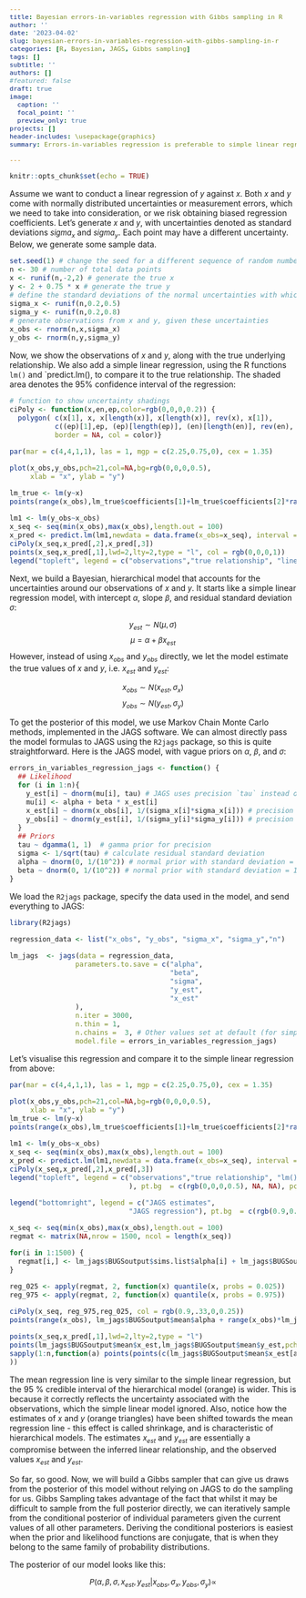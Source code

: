 ```yaml
---
title: Bayesian errors-in-variables regression with Gibbs sampling in R
author: ''
date: '2023-04-02'
slug: bayesian-errors-in-variables-regression-with-gibbs-sampling-in-r
categories: [R, Bayesian, JAGS, Gibbs sampling]
tags: []
subtitle: ''
authors: []
#featured: false
draft: true
image:
  caption: ''
  focal_point: ''
  preview_only: true
projects: []
header-includes: \usepackage{graphics}
summary: Errors-in-variables regression is preferable to simple linear regression when the observations come with uncertainty. Here, I first show how errors-in-variables regression can be done in R, using JAGS. I then construct a Gibbs sampler that runs purely in R, without any external software like JAGS or Stan. 

---
```

<style>
.math {
  font-size: small;
}
</style>

<style>
.column-left{
  float: left;
  width: 52%;
  text-align: left;

}

<style>
.column-center{
  float: center;
  width: 100%;
  text-align: left;

}

.column-right{
  float: right;
  width: 48%;
  text-align: left;
  margin-top: 6px;
  line-height: 1.83;
  font-size: 12px;

}
</style>

<style type="text/css">
body, td {
   font-size: 14px;
}
code.r{
  font-size: 12px;
}
pre {
  font-size: 13.2px
}
</style>

```r
knitr::opts_chunk$set(echo = TRUE)
```

Assume we want to conduct a linear regression of $y$ against $x$. Both $x$ and $y$ come with normally distributed uncertainties or measurement errors, which we need to take into consideration, or we risk obtaining biased regression coefficients. Let's generate $x$ and $y$, with uncertainties denoted as standard deviations $sigma_x$ and $sigma_y$. Each point may have a different uncertainty. Below, we generate some sample data.

```r
set.seed(1) # change the seed for a different sequence of random numbers
n <- 30 # number of total data points
x <- runif(n,-2,2) # generate the true x
y <- 2 + 0.75 * x # generate the true y
# define the standard deviations of the normal uncertainties with which x and y where observed
sigma_x <- runif(n,0.2,0.5)
sigma_y <- runif(n,0.2,0.8)
# generate observations from x and y, given these uncertainties
x_obs <- rnorm(n,x,sigma_x)
y_obs <- rnorm(n,y,sigma_y)

```

Now, we show the observations of $x$ and $y$, along with the true underlying relationship. We also add a simple linear regression, using the R functions `lm()` and `predict.lm(), to compare it to the true relationship. The shaded area denotes the 95% confidence interval of the regression:

```r
# function to show uncertainty shadings
ciPoly <- function(x,en,ep,color=rgb(0,0,0,0.2)) {
  polygon( c(x[1], x, x[length(x)], x[length(x)], rev(x), x[1]),
           c((ep)[1],ep, (ep)[length(ep)], (en)[length(en)], rev(en), (en)[1]),
           border = NA, col = color)}

par(mar = c(4,4,1,1), las = 1, mgp = c(2.25,0.75,0), cex = 1.35)

plot(x_obs,y_obs,pch=21,col=NA,bg=rgb(0,0,0,0.5),
     xlab = "x", ylab = "y")

lm_true <- lm(y~x)
points(range(x_obs),lm_true$coefficients[1]+lm_true$coefficients[2]*range(x_obs),type="l",lwd=2,col = rgb(0.5,0.5,0.5,1))

lm1 <- lm(y_obs~x_obs)
x_seq <- seq(min(x_obs),max(x_obs),length.out = 100)
x_pred <- predict.lm(lm1,newdata = data.frame(x_obs=x_seq), interval = "confidence")
ciPoly(x_seq,x_pred[,2],x_pred[,3])
points(x_seq,x_pred[,1],lwd=2,lty=2,type = "l", col = rgb(0,0,0,1))
legend("topleft", legend = c("observations","true relationship", "linear regression"), pt.bg  = c(rgb(0,0,0,0.5), NA, NA), pch = c(21,NA, NA), lwd = c(NA,2,2),  pt.cex = c(1,NA,NA), bty = "n", pt.lwd = c(0,NA,NA), col = c(NA,rgb(.5,.5,.5,1),rgb(0,0,0,1)), lty = c(NA,1,2), cex = .65)

```

Next, we build a Bayesian, hierarchical model that accounts for the uncertainties around our observations of $x$ and $y$. It starts like a simple linear regression model, with intercept $\alpha$, slope $\beta$, and residual standard deviation $\sigma$:

$$y_{est} \sim N(\mu, \sigma)$$
$$\mu = \alpha + \beta x_{est}$$
However, instead of using $x_{obs}$ and $y_{obs}$ directly, we let the model estimate the true values of $x$ and $y$, i.e. $x_{est}$ and $y_{est}$:

$$x_{obs} \sim N(x_{est}, \sigma_x)$$
$$y_{obs} \sim N(y_{est}, \sigma_y)$$

To get the posterior of this model, we use Markov Chain Monte Carlo methods, implemented in the JAGS software. We can almost directly pass the model formulas to JAGS using the `R2jags` package, so this is quite straightforward. 
Here is the JAGS model, with vague priors on $\alpha$, $\beta$, and $\sigma$:

```r
errors_in_variables_regression_jags <- function() {
  ## Likelihood
  for (i in 1:n){  
    y_est[i] ~ dnorm(mu[i], tau) # JAGS uses precision `tau` instead of sigma
    mu[i] <- alpha + beta * x_est[i]
    x_est[i] ~ dnorm(x_obs[i], 1/(sigma_x[i]*sigma_x[i])) # precision = 1/sigma^2
    y_obs[i] ~ dnorm(y_est[i], 1/(sigma_y[i]*sigma_y[i])) # precision = 1/sigma^2
  }
  ## Priors
  tau ~ dgamma(1, 1)  # gamma prior for precision
  sigma <- 1/sqrt(tau) # calculate residual standard deviation
  alpha ~ dnorm(0, 1/(10^2)) # normal prior with standard deviation = 10
  beta ~ dnorm(0, 1/(10^2)) # normal prior with standard deviation = 10
}
```

We load the `R2jags` package, specify the data used in the model, and send everything to JAGS:

```r
library(R2jags)

regression_data <- list("x_obs", "y_obs", "sigma_x", "sigma_y","n")

lm_jags  <- jags(data = regression_data,
                parameters.to.save = c("alpha",
                                       "beta",
                                       "sigma",
                                       "y_est",
                                       "x_est"
                ),
                n.iter = 3000,
                n.thin = 1,
                n.chains =  3, # Other values set at default (for simplicity)
                model.file = errors_in_variables_regression_jags)

```

Let's visualise this regression and compare it to the simple linear regression from above:

```r
par(mar = c(4,4,1,1), las = 1, mgp = c(2.25,0.75,0), cex = 1.35)

plot(x_obs,y_obs,pch=21,col=NA,bg=rgb(0,0,0,0.5),
     xlab = "x", ylab = "y")
lm_true <- lm(y~x)
points(range(x_obs),lm_true$coefficients[1]+lm_true$coefficients[2]*range(x_obs),type="l",lwd=2,col = rgb(0.5,0.5,0.5,1))

lm1 <- lm(y_obs~x_obs)
x_seq <- seq(min(x_obs),max(x_obs),length.out = 100)
x_pred <- predict.lm(lm1,newdata = data.frame(x_obs=x_seq), interval = "confidence")
ciPoly(x_seq,x_pred[,2],x_pred[,3])
legend("topleft", legend = c("observations","true relationship", "lm() regression"
                             ), pt.bg  = c(rgb(0,0,0,0.5), NA, NA), pch = c(21,NA, NA), lwd = c(NA,2,2),  pt.cex = c(1,NA,NA), pt.lwd = c(0,NA,NA), col = c(NA,rgb(0.5,0.5,0.5,1),"black"), lty = c(NA,1,2,2), cex = .65)

legend("bottomright", legend = c("JAGS estimates",
                             "JAGS regression"), pt.bg  = c(rgb(0.9,0.33,0,0.5), NA), pch = c(24,NA), lwd = c(NA,2),  pt.cex = c(1,NA,NA,NA), pt.lwd = c(0,NA), col = c(NA,rgb(0.9,0.33,0,1)), lty = c(NA,2), cex = .65)

x_seq <- seq(min(x_obs),max(x_obs),length.out = 100)
regmat <- matrix(NA,nrow = 1500, ncol = length(x_seq))

for(i in 1:1500) {
  regmat[i,] <- lm_jags$BUGSoutput$sims.list$alpha[i] + lm_jags$BUGSoutput$sims.list$beta[i]*x_seq
}

reg_025 <- apply(regmat, 2, function(x) quantile(x, probs = 0.025))
reg_975 <- apply(regmat, 2, function(x) quantile(x, probs = 0.975))

ciPoly(x_seq, reg_975,reg_025, col = rgb(0.9,.33,0,0.25))
points(range(x_obs), lm_jags$BUGSoutput$mean$alpha + range(x_obs)*lm_jags$BUGSoutput$mean$beta, type = "l", col = rgb(0.9,.33,0,1),lwd=2, lty=2)

points(x_seq,x_pred[,1],lwd=2,lty=2,type = "l")
points(lm_jags$BUGSoutput$mean$x_est,lm_jags$BUGSoutput$mean$y_est,pch=24, col = NA, bg = rgb(0.9,0.33,0,0.5))
sapply(1:n,function(a) points(points(c(lm_jags$BUGSoutput$mean$x_est[a],x_obs[a]),c(lm_jags$BUGSoutput$mean$y_est[a],y_obs[a]), type = "l", lty = 3, col = rgb(0.9,0.33,0,0.5))
))

```

The mean regression line is very similar to the simple linear regression, but the 95 % credible interval of the hierarchical model (orange) is wider. This is because it correctly reflects the uncertainty associated with the observations, which the simple linear model ignored. Also, notice how the estimates of $x$ and $y$ (orange triangles) have been shifted towards the mean regression line - this effect is called shrinkage, and is characteristic of hierarchical models. The estimates $x_{est}$ and $y_{est}$ are essentially a compromise between the inferred linear relationship, and the observed values $x_{est}$ and $y_{est}$.

So far, so good. Now, we will build a Gibbs sampler that can give us draws from the posterior of this model without relying on JAGS to do the sampling for us. Gibbs Sampling takes advantage of the fact that whilst it may be difficult to sample from the full posterior directly, we can iteratively sample from the conditional posterior of individual parameters given the current values of all other parameters. Deriving the conditional posteriors is easiest when the prior and likelihood functions are conjugate, that is when they belong to the same family of probability distributions.

The posterior of our model looks like this:

$$P(\alpha, \beta, \sigma, x_{est}, y_{est} | x_{obs}, \sigma_x, y_{obs}, \sigma_y) \propto $$